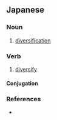 {{also|多樣化}}
==Japanese==
{{ja-kanjitab|た|よう|か|yomi=on}}

===Noun===
{{ja-noun|たようか}}

# [[diversification]]
#: {{ja-usex|'''多様化'''に対応できていない。|'''たようか''' に たいおう できていない。|It is unable to cope with diversification.}}

===Verb===
{{ja-verb-suru|たようか}}

# [[diversify]]

====Conjugation====
{{ja-suru|たようか}}

===References===
* {{R:Kojien}}